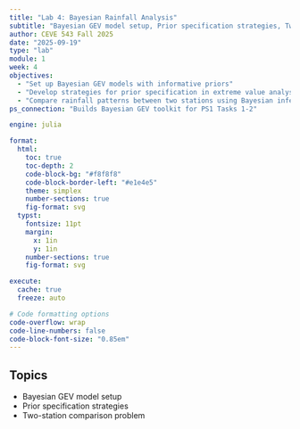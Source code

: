 ```yaml
---
title: "Lab 4: Bayesian Rainfall Analysis"
subtitle: "Bayesian GEV model setup, Prior specification strategies, Two-station comparison problem"
author: CEVE 543 Fall 2025
date: "2025-09-19"
type: "lab"
module: 1
week: 4
objectives:
  - "Set up Bayesian GEV models with informative priors"
  - "Develop strategies for prior specification in extreme value analysis"
  - "Compare rainfall patterns between two stations using Bayesian inference"
ps_connection: "Builds Bayesian GEV toolkit for PS1 Tasks 1-2"

engine: julia

format:
  html:
    toc: true
    toc-depth: 2
    code-block-bg: "#f8f8f8"
    code-block-border-left: "#e1e4e5"
    theme: simplex
    number-sections: true
    fig-format: svg
  typst:
    fontsize: 11pt
    margin: 
      x: 1in
      y: 1in
    number-sections: true
    fig-format: svg

execute: 
  cache: true
  freeze: auto

# Code formatting options
code-overflow: wrap
code-line-numbers: false
code-block-font-size: "0.85em"
---
```


## Topics

- Bayesian GEV model setup
- Prior specification strategies
- Two-station comparison problem

